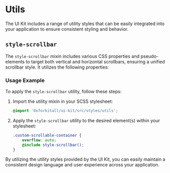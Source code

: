 
<Meta title="Design System/Utils" />

# Utils

The UI Kit includes a range of utility styles that can be easily integrated into your application to ensure consistent
styling and behavior.

## `style-scrollbar`

The `style-scrollbar` mixin includes various CSS properties and pseudo-elements to target both vertical and horizontal
scrollbars, ensuring a unified scrollbar style. It utilizes the following properties:

### Usage Example

To apply the `style-scrollbar` utility, follow these steps:

1. Import the utility mixin in your SCSS stylesheet:

    ```scss
    @import '0xforkitall/ui-kit/src/styles/utils';
    ```

2. Apply the `style-scrollbar` utility to the desired element(s) within your stylesheet:

    ```scss
    .custom-scrollable-container {
        overflow: auto;
        @include style-scrollbar();
    }
    ```

By utilizing the utility styles provided by the UI Kit, you can easily maintain a consistent design language and user
experience across your application.
